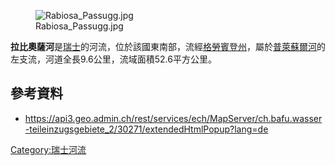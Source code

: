 {{Coord|46.83498|N|9.54606|E|display=title}}
[[Image:Rabiosa_Passugg.jpg|right]]

'''拉比奧薩河'''是[[瑞士|瑞士]]的河流，位於該國東南部，流經[[格勞賓登州|格勞賓登州]]，屬於[[普萊蘇爾河|普萊蘇爾河]]的左支流，河道全長9.6公里，流域面積52.6平方公里。

==參考資料==
* https://api3.geo.admin.ch/rest/services/ech/MapServer/ch.bafu.wasser-teileinzugsgebiete_2/30271/extendedHtmlPopup?lang=de {{Wayback|url=https://api3.geo.admin.ch/rest/services/ech/MapServer/ch.bafu.wasser-teileinzugsgebiete_2/30271/extendedHtmlPopup?lang=de |date=20180804013850 }}

{{Switzerland-geo-stub}}
[[Category:瑞士河流|Category:瑞士河流]]